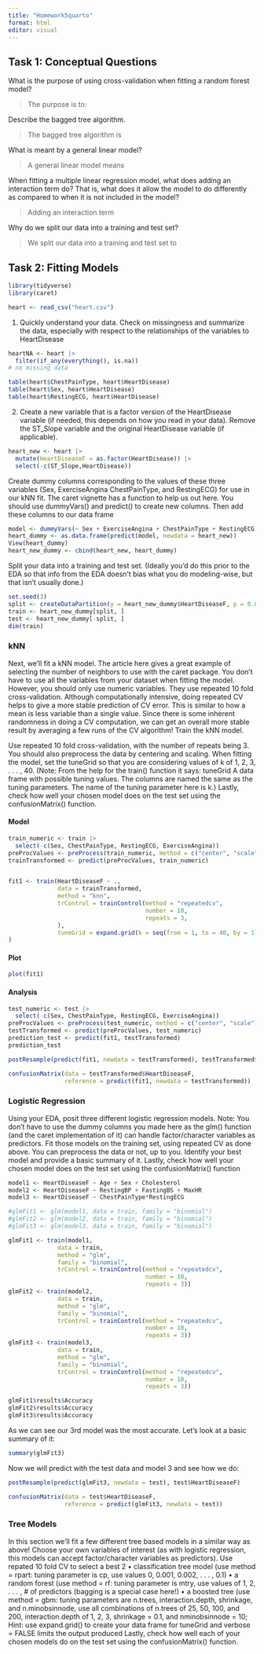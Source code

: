 ```yaml
---
title: "Homework5quarto"
format: html
editor: visual
---
```


## Task 1: Conceptual Questions

What is the purpose of using cross-validation when fitting a random forest model?

> The purpose is to:

Describe the bagged tree algorithm.

> The bagged tree algorithm is

What is meant by a general linear model?

> A general linear model means

When fitting a multiple linear regression model, what does adding an interaction term do? That is,
what does it allow the model to do differently as compared to when it is not included in the model?

> Adding an interaction term

Why do we split our data into a training and test set?

> We split our data into a training and test set to

## Task 2: Fitting Models
```r
library(tidyverse)
library(caret)
```


```r
heart <- read_csv("heart.csv")
```
1. Quickly understand your data. Check on missingness and summarize the data, especially with respect to the relationships of the variables to HeartDisease
```r
heartNA <- heart |>
  filter(if_any(everything(), is.na))
# no missing data

table(heart$ChestPainType, heart$HeartDisease)
table(heart$Sex, heart$HeartDisease)
table(heart$RestingECG, heart$HeartDisease)
```
2. Create a new variable that is a factor version of the HeartDisease variable (if needed, this depends on how you read in your data). Remove the ST_Slope variable and the original HeartDisease variable (if applicable).

```r
heart_new <- heart |>
  mutate(HeartDiseaseF = as.factor(HeartDisease)) |>
  select(-c(ST_Slope,HeartDisease))
```

Create dummy columns corresponding to the values of these three variables (Sex,
ExerciseAngina ChestPainType, and RestingECG) for use in our kNN fit. The caret vignette has a function to help us out here. You should use dummyVars() and predict() to create new columns. Then add these columns to our data frame

```r
model <- dummyVars(~ Sex + ExerciseAngina + ChestPainType + RestingECG, data = heart_new)
heart_dummy <- as.data.frame(predict(model, newdata = heart_new))
View(heart_dummy)
heart_new_dummy <- cbind(heart_new, heart_dummy)
```

Split your data into a training and test set. (Ideally you’d do this prior to the EDA so that info from the EDA doesn’t bias what you do modeling-wise, but that isn’t usually done.)

```r
set.seed(3)
split <- createDataPartition(y = heart_new_dummy$HeartDiseaseF, p = 0.8, list = FALSE)
train <- heart_new_dummy[split, ]
test <- heart_new_dummy[-split, ]
dim(train)
```


### kNN
Next, we’ll fit a kNN model. The article here gives a great example of selecting the number of neighbors to use with the caret package. You don’t have to use all the variables from your dataset when fitting the model. However, you should only use numeric variables.
They use repeated 10 fold cross-validation. Although computationally intensive, doing repeated CV helps to give a more stable prediction of CV error. This is similar to how a mean is less variable than a single value. Since there is some inherent randomness in doing a CV computation, we can get an overall more stable result by averaging a few runs of the CV algorithm! Train the kNN model. 

Use repeated 10 fold cross-validation, with the number of repeats being 3. You should also preprocess the data by centering and scaling. When fitting the model, set the tuneGrid so that you are considering values of k of 1, 2, 3, . . . , 40. (Note: From the help for the train() function it says: tuneGrid A data frame with possible tuning values. The columns are named the same as the tuning parameters. The name of the tuning parameter here is k.) Lastly, check how well your chosen model does on the test set using the confusionMatrix() function.

#### Model
```r
train_numeric <- train |>
  select(-c(Sex, ChestPainType, RestingECG, ExerciseAngina))
preProcValues <- preProcess(train_numeric, method = c("center", "scale"))
trainTransformed <- predict(preProcValues, train_numeric)


fit1 <- train(HeartDiseaseF ~ ., 
              data = trainTransformed,
              method = "knn",
              trControl = trainControl(method = "repeatedcv", 
                                       number = 10,
                                       repeats = 3,
              ),
              tuneGrid = expand.grid(k = seq(from = 1, to = 40, by = 1))
)
```

#### Plot
```r
plot(fit1)
```
#### Analysis
```r
test_numeric <- test |>
  select(-c(Sex, ChestPainType, RestingECG, ExerciseAngina))
preProcValues <- preProcess(test_numeric, method = c("center", "scale"))
testTransformed <- predict(preProcValues, test_numeric)
prediction_test <- predict(fit1, testTransformed)
prediction_test
```

```r
postResample(predict(fit1, newdata = testTransformed), testTransformed$HeartDiseaseF)
```

```r
confusionMatrix(data = testTransformed$HeartDiseaseF, 
                reference = predict(fit1, newdata = testTransformed))
```

### Logistic Regression
Using your EDA, posit three different logistic regression models. Note: You don’t have to use the dummy columns you made here as the glm() function (and the caret implementation of it) can handle factor/character variables as predictors. Fit those models on the training set, using repeated CV as done above. You can preprocess the data or not, up to you. Identify your best model and provide a basic summary of it. Lastly, check how well your chosen model does on the test set using the confusionMatrix() function


```r
model1 <- HeartDiseaseF ~ Age + Sex + Cholesterol
model2 <- HeartDiseaseF ~ RestingBP + FastingBS + MaxHR
model3 <- HeartDiseaseF ~ ChestPainType*RestingECG
```

```r
#glmFit1 <- glm(model1, data = train, family = "binomial")
#glmFit2 <- glm(model2, data = train, family = "binomial")
#glmFit3 <- glm(model3, data = train, family = "binomial")
```


```r

glmFit1 <- train(model1, 
              data = train,
              method = "glm",
              family = "binomial",
              trControl = trainControl(method = "repeatedcv", 
                                       number = 10,
                                       repeats = 3))
glmFit2 <- train(model2, 
              data = train,
              method = "glm",
              family = "binomial",
              trControl = trainControl(method = "repeatedcv", 
                                       number = 10,
                                       repeats = 3))
glmFit3 <- train(model3, 
              data = train,
              method = "glm",
              family = "binomial",
              trControl = trainControl(method = "repeatedcv", 
                                       number = 10,
                                       repeats = 3))
```

```r
glmFit1$results$Accuracy
glmFit2$results$Accuracy
glmFit3$results$Accuracy
```


As we can see our 3rd model was the most accurate. Let's look at a basic summary of it:

```r
summary(glmFit3)
```


Now we will predict with the test data and model 3 and see how we do:

```r
postResample(predict(glmFit3, newdata = test), test$HeartDiseaseF)
```

```r
confusionMatrix(data = test$HeartDiseaseF, 
                reference = predict(glmFit3, newdata = test))
```


### Tree Models
In this section we’ll fit a few different tree based models in a similar way as above!
Choose your own variables of interest (as with logistic regression, this models can accept factor/character variables as predictors). Use repated 10 fold CV to select a best 2 
• classification tree model (use method = rpart: tuning parameter is cp, use values 0, 0.001, 0.002, . . . , 0.1)
• a random forest (use method = rf: tuning parameter is mtry, use values of 1, 2, . . . , # of predictors (bagging is a special case here!)
• a boosted tree (use method = gbm: tuning parameters are n.trees, interaction.depth, shrinkage, and n.minobsinnode, use all combinations of n.trees of 25, 50, 100, and 200, interaction.depth of 1, 2, 3, shrinkage = 0.1, and nminobsinnode = 10; Hint: use expand.grid() to create your data frame for tuneGrid and verbose = FALSE limits the output produced Lastly, check how well each of your chosen models do on the test set using the confusionMatrix() function.





















